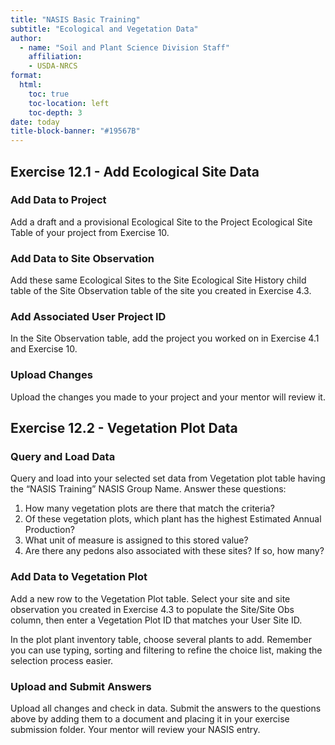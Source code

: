 ```yaml
---
title: "NASIS Basic Training"
subtitle: "Ecological and Vegetation Data"
author:
  - name: "Soil and Plant Science Division Staff"
    affiliation:
    - USDA-NRCS
format:
  html:
    toc: true
    toc-location: left
    toc-depth: 3
date: today
title-block-banner: "#19567B"
---
```


## Exercise 12.1 - Add Ecological Site Data

### Add Data to Project

Add a draft and a provisional Ecological Site to the Project Ecological Site Table of your project from Exercise 10.

### Add Data to Site Observation

Add these same Ecological Sites to the Site Ecological Site History child table of the Site Observation table of the site you created in Exercise 4.3.

### Add Associated User Project ID

In the Site Observation table, add the project you worked on in Exercise 4.1 and Exercise 10.

### Upload Changes

Upload the changes you made to your project and your mentor will review it.

## Exercise 12.2 - Vegetation Plot Data

### Query and Load Data

Query and load into your selected set data from Vegetation plot table having the "NASIS Training" NASIS Group Name. Answer these questions:

1. How many vegetation plots are there that match the criteria?
2. Of these vegetation plots, which plant has the highest Estimated Annual Production?
3. What unit of measure is assigned to this stored value?
4. Are there any pedons also associated with these sites? If so, how many?

### Add Data to Vegetation Plot

Add a new row to the Vegetation Plot table. Select your site and site observation you created in Exercise 4.3 to populate the Site/Site Obs column, then enter a Vegetation Plot ID that matches your User Site ID.

In the plot plant inventory table, choose several plants to add. Remember you can use typing, sorting and filtering to refine the choice list, making the selection process easier.

### Upload and Submit Answers

Upload all changes and check in data. Submit the answers to the questions above by adding them to a document and placing it in your exercise submission folder. Your mentor will review your NASIS entry.